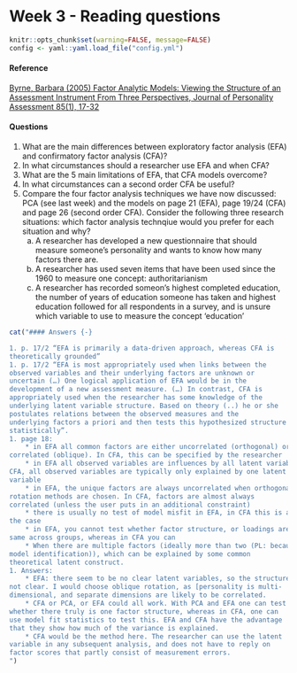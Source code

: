 # Week 3 - Reading questions

```{r include=FALSE}
knitr::opts_chunk$set(warning=FALSE, message=FALSE)
config <- yaml::yaml.load_file("config.yml")
```

#### Reference {-}

[Byrne, Barbara (2005) Factor Analytic Models: Viewing the Structure of an 
Assessment Instrument From Three Perspectives, Journal of Personality 
Assessment 85(1), 17-32](https://www.tandfonline.com/doi/pdf/10.1207/s15327752jpa8501_02)

#### Questions {-}

1. What are the main differences between exploratory factor analysis 
(EFA) and confirmatory factor analysis (CFA)? 
1. In what circumstances should a researcher use EFA and when CFA? 
1. What are the 5 main limitations of EFA, that CFA models overcome? 
1. In what circumstances can a second order CFA be useful? 
1. Compare the four factor analysis techniques we have now discussed: 
PCA (see last week) and the models on page 21 (EFA), page 19/24 
(CFA) and page 26 (second order CFA). Consider the following three 
research situations: which factor analysis technqiue would you prefer 
for each situation and why? 
    a. A researcher has developed a new questionnaire that should 
measure someone’s personality and wants to know how many 
factors there are.
    b. A researcher has used seven items that have been used since 
the 1960 to measure one concept: authoritarianism 
    c. A researcher has recorded someon’s highest completed 
education, the number of years of education someone has taken 
and highest education followed for all respondents in a survey, 
and is unsure which variable to use to measure the concept 
‘education’

```{r echo=FALSE, results = 'asis', eval = config$show_text}
cat("#### Answers {-}

1. p. 17/2 “EFA is primarily a data-driven approach, whereas CFA is 
theoretically grounded” 
1. p. 17/2 “EFA is most appropriately used when links between the 
observed variables and their underlying factors are unknown or 
uncertain (…) One logical application of EFA would be in the 
development of a new assessment measure. (…) In contrast, CFA is 
appropriately used when the researcher has some knowledge of the 
underlying latent variable structure. Based on theory (..) he or she 
postulates relations between the observed measures and the 
underlying factors a priori and then tests this hypothesized structure 
statistically”. 
1. page 18: 
    * in EFA all common factors are either uncorrelated (orthogonal) or 
correlated (oblique). In CFA, this can be specified by the researcher 
    * in EFA all observed variables are influences by all latent variables, in 
CFA, all observed variables are typically only explained by one latent 
variable 
    * in EFA, the unique factors are always uncorrelated when orthogonal 
rotation methods are chosen. In CFA, factors are almost always 
correlated (unless the user puts in an additional constraint) 
    * there is usually no test of model misfit in EFA, in CFA this is always 
the case 
    * in EFA, you cannot test whether factor structure, or loadings are the 
same across groups, whereas in CFA you can 
    * When there are multiple factors (ideally more than two (PL: because of 
model identification)), which can be explained by some common 
theoretical latent construct. 
1. Answers:
    * EFA: there seem to be no clear latent variables, so the structure is 
not clear. I would choose oblique rotation, as [personality is multi-
dimensional, and separate dimensions are likely to be correlated.  
    * CFA or PCA, or EFA could all work. With PCA and EFA one can test 
whether there truly is one factor structure, whereas in CFA, one can 
use model fit statistics to test this. EFA and CFA have the advantage 
that they show how much of the variance is explained.
    * CFA would be the method here. The researcher can use the latent 
variable in any subsequent analysis, and does not have to reply on 
factor scores that partly consist of measurement errors.  
")
```
